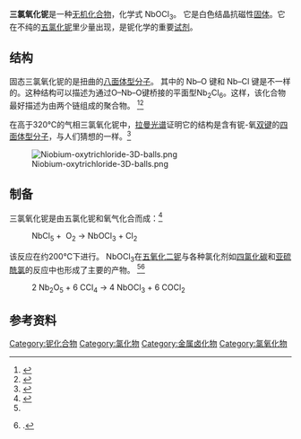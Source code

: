 {{Chembox
| verifiedrevid = 439390350
|  ImageFile = NbOCl3polymer.tif
|  ImageSize = 
|  ImageAlt = 
| IUPACName =Niobium (V) Oxychloride
| OtherNames = 氯氧化铌
| Section1 = {{Chembox Identifiers
|  CASNo_Ref = {{cascite|correct|??}}
| CASNo = 13597-20-1
| PubChem = 139509
| PubChem_Comment = 化学式错误
| SMILES = O=[Nb](Cl)(Cl)Cl
}}
| Section2 = {{Chembox Properties
|  Nb = 1 | O = 1 | Cl = 3
|  Appearance = 白色固体
|  MeltingPt = 200 °C 以上升华}}
}}

'''三氯氧化铌'''是一种[[无机化合物|无机化合物]]，化学式 NbOCl<sub>3</sub>。 它是白色结晶抗磁性[[固体|固体]]。它在不纯的[[五氯化铌|五氯化铌]]里少量出现，是铌化学的重要[[试剂|试剂]]。

== 结构==
固态三氯氧化铌的{{le|配位球|Coordination sphere}}是扭曲的[[八面体型分子|八面体型分子]]。 其中的 Nb–O 键和 Nb–Cl 键是不一样的。这种结构可以描述为通过O–Nb–O键桥接的平面型Nb<sub>2</sub>Cl<sub>6</sub>。这样，该化合物最好描述为由两个链组成的聚合物。 <ref>{{cite journal | last1 = Ströbele | first1 = Markus | last2 = Meyer | first2 = Hans-Jürgen | year = 2002 | title = Neubestimmung der Kristallstruktur von NbOCl<sub>3</sub> | url = | journal = Zeitschrift für anorganische und allgemeine Chemie | volume = 628 | issue = | pages = 488–491 | doi = 10.1002/1521-3749(200202)628:2<488::AID-ZAAC488>3.0.CO;2-B }}</ref><ref>{{cite journal | doi = 10.1002/zaac.200500041 | title = Polar [NbOCl<sub>3</sub>]<sub>2''n''</sub> and [{{chem|NbOX|4|−}}]<sub>''n''</sub> (X = Cl, Br) Chains in the Structures of NbOCl<sub>3</sub> and the Thallium-Halogenooxoniobates Tl[NbOCl<sub>4</sub>] and Tl[NbOBr<sub>4</sub>] — Synthesis, Crystal Structures and Optical Second Harmonic Generation | year = 2005 | last1 = Beck | first1 = Johannes | last2 = Bordinhão | first2 = Jairo | journal = Zeitschrift für anorganische und allgemeine Chemie | volume = 631 | issue = 6–7 | pages = 1261–1266}}</ref>

在高于320℃的气相三氯氧化铌中，[[拉曼光谱|拉曼光谱]]证明它的结构是含有铌-氧[[双键|双键]]的[[四面体型分子|四面体型分子]]，与人们猜想的一样。<ref>{{cite book |last=Greenwood |first=N. N. |title=Spectroscopic Properties of Inorganic and Organometallic Compounds |publisher=Royal Society of Chemistry |date=January 1, 1970 |page=196 |chapter=Chapter 5: Vibrational Spectra |isbn=9780851860237}}</ref>

[[File:Niobium-oxytrichloride-3D-balls.png|left]]

==制备==
三氯氧化铌是由五氯化铌和氧气化合而成：<ref name=Brauer>{{cite book|entry=Niobium Oxytrichloride|title=Handbook of Preparative Inorganic Chemistry|edition=2nd|editor-last=Brauer|editor-first=G.|publisher=Academic Press|date=1963|location=New York|volume=2|page=1307}}</ref>

:NbCl<sub>5</sub>  +  {{sfrac|1|2}} O<sub>2</sub>   →   NbOCl<sub>3</sub>  +  Cl<sub>2</sub>

该反应在约200℃下进行。 NbOCl<sub>3</sub>在[[五氧化二铌|五氧化二铌]]与各种氯化剂如[[四氯化碳|四氯化碳]]和[[亚硫酰氯|亚硫酰氯]]的反应中也形成了主要的产物。 <ref name=Brauer/><ref>{{cite journal | doi = 10.1007/s11663-997-0125-0 | title = Kinetics of chlorination of niobium pentoxide by carbon tetrachloride | year = 1997 | last1 = Jena | first1 = P. K. | last2 = Brocchi | first2 = E. A. | last3 = Garcia | first3 = R. I. | journal = Metallurgical and Materials Transactions B | volume = 28 | pages = 39–45}}.</ref>
:2 Nb<sub>2</sub>O<sub>5</sub>  +  6 CCl<sub>4</sub>   →   4 NbOCl<sub>3</sub>  +  6 COCl<sub>2</sub>
                                          
== 参考资料 ==
<references />

{{铌化合物}}

[[Category:铌化合物|Category:铌化合物]]
[[Category:氯化物|Category:氯化物]]
[[Category:金属卤化物|Category:金属卤化物]]
[[Category:氯氧化物|Category:氯氧化物]]
